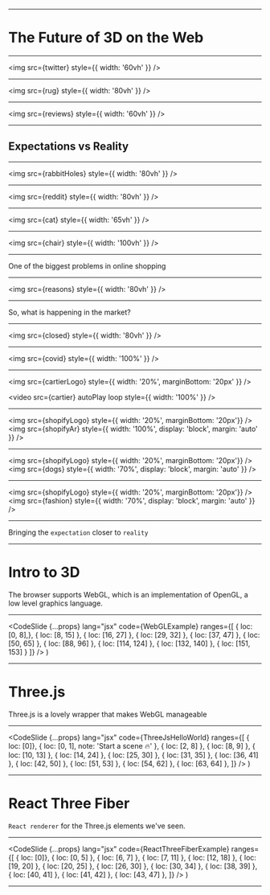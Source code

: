 

<R3FSlide>
    <LandingPage/>
</R3FSlide>

---


<RetroSlide>
    <h1>The Future of 3D on the Web</h1>
</RetroSlide>

---


<img src={twitter} style={{ width: '60vh' }} />


---


<img src={rug} style={{ width: '80vh' }} />

---


<img src={reviews} style={{ width: '60vh' }} />

---

## Expectations vs Reality

---


<img src={rabbitHoles} style={{ width: '80vh' }} />

---


<img src={reddit} style={{ width: '80vh' }} />

---


<img src={cat} style={{ width: '65vh' }} />

---


<img src={chair} style={{ width: '100vh' }} />

---

One of the biggest problems in online shopping

<!--
As seen in the return percentages online we see that - on average - the rate ends up at 30%. One of the biggest reasons for these returns is:

- Looks different than expected (20%)
- Size is incorrect (22%)
-->

---


<img src={reasons} style={{ width: '80vh' }} />

---

So, what is happening in the market?

---


<img src={closed} style={{ width: '80vh' }} />

---


<img src={covid} style={{ width: '100%' }} />

---


<img src={cartierLogo} style={{ width: '20%', marginBottom: '20px' }} />

<video
  src={cartier}
  autoPlay
  loop
  style={{ width: '100%' }}
/>

---


<img src={shopifyLogo} style={{ width: '20%', marginBottom: '20px'}} />
<img src={shopifyAr} style={{ width: '100%', display: 'block', margin: 'auto' }} />

---


<img src={shopifyLogo} style={{ width: '20%', marginBottom: '20px'}} />
<img src={dogs} style={{ width: '70%', display: 'block', margin: 'auto' }} />

---


<img src={shopifyLogo} style={{ width: '20%', marginBottom: '20px'}} />
<img src={fashion} style={{ width: '70%', display: 'block', margin: 'auto' }}  />

---

Bringing the `expectation` closer to `reality`

---

<!-- TECH PART -->

# Intro to 3D

The browser supports WebGL, which is an implementation of OpenGL, a low level graphics language.

---


  <CodeSlide
    {...props}
    lang="jsx"
    code={WebGLExample}
    ranges={[
      { loc: [0, 8],},
      { loc: [8, 15] },
      { loc: [16, 27] },
      { loc: [29, 32] },
      { loc: [37, 47] },
      { loc: [50, 65] },
      { loc: [88, 96] },
      { loc: [114, 124] },
      { loc: [132, 140] },
      { loc: [151, 153] }
    ]}
  />
)

---

# Three.js

Three.js is a lovely wrapper that makes WebGL manageable

---


  <CodeSlide
    {...props}
    lang="jsx"
    code={ThreeJsHelloWorld}
    ranges={[
      { loc: [0]},
      { loc: [0, 1], note: 'Start a scene 🔥' },
      { loc: [2, 8] },
      { loc: [8, 9] },
      { loc: [10, 13] },
      { loc: [14, 24] },
      { loc: [25, 30] },
      { loc: [31, 35] },
      { loc: [36, 41] },
      { loc: [42, 50] },
      { loc: [51, 53] },
      { loc: [54, 62] },
      { loc: [63, 64] },
    ]}
  />
)

---

# React Three Fiber

`React renderer` for the Three.js elements we've seen.

---


  <CodeSlide
    {...props}
    lang="jsx"
    code={ReactThreeFiberExample}
    ranges={[
      { loc: [0]},
      { loc: [0, 5] },
      { loc: [6, 7] },
      { loc: [7, 11] },
      { loc: [12, 18] },
      { loc: [19, 20] },
      { loc: [20, 25] },
      { loc: [26, 30] },
      { loc: [30, 34] },
      { loc: [38, 39] },
      { loc: [40, 41] },
      { loc: [41, 42] },
      { loc: [43, 47] },
    ]}
  />
)

---